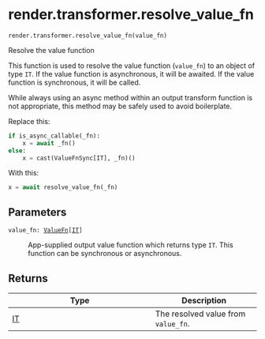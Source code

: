 # render.transformer.resolve_value_fn { #shiny.render.transformer.resolve_value_fn }

`render.transformer.resolve_value_fn(value_fn)`

Resolve the value function

This function is used to resolve the value function (`value_fn`) to an object of
type `IT`. If the value function is asynchronous, it will be awaited. If the value
function is synchronous, it will be called.

While always using an async method within an output transform function is not
appropriate, this method may be safely used to avoid boilerplate.

Replace this:
```python
if is_async_callable(_fn):
    x = await _fn()
else:
    x = cast(ValueFnSync[IT], _fn)()
```

With this:
```python
x = await resolve_value_fn(_fn)
```

## Parameters

<code><span class="parameter-name">value_fn</span><span class="parameter-annotation-sep">:</span> <span class="parameter-annotation">[ValueFn](`shiny.render.transformer._transformer.ValueFn`)\[[IT](`shiny.render.transformer._transformer.IT`)\]</span></code>

:   App-supplied output value function which returns type `IT`. This function can be
    synchronous or asynchronous.

## Returns

| Type                                             | Description                         |
|--------------------------------------------------|-------------------------------------|
| [IT](`shiny.render.transformer._transformer.IT`) | The resolved value from `value_fn`. |